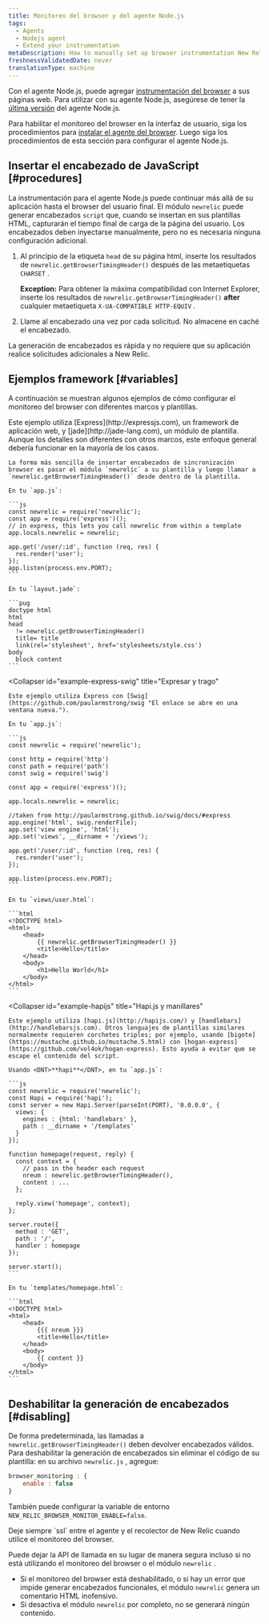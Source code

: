 ```yaml
---
title: Monitoreo del browser y del agente Node.js
tags:
  - Agents
  - Nodejs agent
  - Extend your instrumentation
metaDescription: How to manually set up browser instrumentation New Relic's Node.js agent.
freshnessValidatedDate: never
translationType: machine
---
```


Con el agente Node.js, puede agregar [instrumentación del browser](/docs/browser/new-relic-browser/getting-started/introduction-new-relic-browser) a sus páginas web. Para utilizar <InlinePopover type="browser"/>con su agente Node.js, asegúrese de tener la [última versión](/docs/agents/nodejs-agent/installation-configuration/installing-maintaining-nodejs#upgrading) del agente Node.js.

Para habilitar el monitoreo del browser en la interfaz de usuario, siga los procedimientos para [instalar el agente del browser](/docs/browser/new-relic-browser/installation/install-new-relic-browser-agent). Luego siga los procedimientos de esta sección para configurar el agente Node.js.

## Insertar el encabezado de JavaScript [#procedures]

La instrumentación para el agente Node.js puede continuar más allá de su aplicación hasta el browser del usuario final. El módulo `newrelic` puede generar encabezados `script` que, cuando se insertan en sus plantillas HTML, capturarán el tiempo final de carga de la página del usuario. Los encabezados deben inyectarse manualmente, pero no es necesaria ninguna configuración adicional.

1. Al principio de la etiqueta `head` de su página html, inserte los resultados de `newrelic.getBrowserTimingHeader()` después de las metaetiquetas `CHARSET` .

   <DNT>**Exception:**</DNT> Para obtener la máxima compatibilidad con Internet Explorer, inserte los resultados de `newrelic.getBrowserTimingHeader()` <DNT>**after**</DNT> cualquier metaetiqueta `X-UA-COMPATIBLE HTTP-EQUIV` .

2. Llame al encabezado una vez por cada solicitud. No almacene en caché el encabezado.

La generación de encabezados es rápida y no requiere que su aplicación realice solicitudes adicionales a New Relic.

## Ejemplos framework [#variables]

A continuación se muestran algunos ejemplos de cómo configurar el monitoreo del browser con diferentes marcos y plantillas.

<CollapserGroup>
  <Collapser
    id="example-express"
    title="Expreso y jade"
  >
    Este ejemplo utiliza [Express](http://expressjs.com), un framework de aplicación web, y [jade](http://jade-lang.com), un módulo de plantilla. Aunque los detalles son diferentes con otros marcos, este enfoque general debería funcionar en la mayoría de los casos.

    La forma más sencilla de insertar encabezados de sincronización browser es pasar el módulo `newrelic` a su plantilla y luego llamar a `newrelic.getBrowserTimingHeader()` desde dentro de la plantilla.

    En tu `app.js`:

    ```js
    const newrelic = require('newrelic');
    const app = require('express')();
    // in express, this lets you call newrelic from within a template
    app.locals.newrelic = newrelic;

    app.get('/user/:id', function (req, res) {
      res.render('user');
    });
    app.listen(process.env.PORT);
    ```

    En tu `layout.jade`:

    ```pug
    doctype html
    html
    head
      != newrelic.getBrowserTimingHeader()
      title= title
      link(rel='stylesheet', href='stylesheets/style.css')
    body
      block content
    ```
  </Collapser>

  <Collapser
    id="example-express-swig"
    title="Expresar y trago"
  >
    Este ejemplo utiliza Express con [Swig](https://github.com/paularmstrong/swig "El enlace se abre en una ventana nueva.").

    En tu `app.js`:

    ```js
    const newrelic = require('newrelic');

    const http = require('http')
    const path = require('path')
    const swig = require('swig')

    const app = require('express')();

    app.locals.newrelic = newrelic;

    //taken from http://paularmstrong.github.io/swig/docs/#express
    app.engine('html', swig.renderFile);
    app.set('view engine', 'html');
    app.set('views', __dirname + '/views');

    app.get('/user/:id', function (req, res) {
      res.render('user');
    });

    app.listen(process.env.PORT);
    ```

    En tu `views/user.html`:

    ```html
    <!DOCTYPE html>
    <html>
        <head>
            {{ newrelic.getBrowserTimingHeader() }}
            <title>Hello</title>
        </head>
        <body>
            <h1>Hello World</h1>
        </body>
    </html>
    ```
  </Collapser>

  <Collapser
    id="example-hapijs"
    title="Hapi.js y manillares"
  >
    Este ejemplo utiliza [hapi.js](http://hapijs.com/) y [handlebars](http://handlebarsjs.com). Otros lenguajes de plantillas similares normalmente requieren corchetes triples; por ejemplo, usando [bigote](https://mustache.github.io/mustache.5.html) con [hogan-express](https://github.com/vol4ok/hogan-express). Esto ayuda a evitar que se escape el contenido del script.

    Usando <DNT>**hapi**</DNT>, en tu `app.js`:

    ```js
    const newrelic = require('newrelic');
    const Hapi = require('hapi');
    const server = new Hapi.Server(parseInt(PORT), '0.0.0.0', {
      views: {
        engines : {html: 'handlebars' },
        path : __dirname + '/templates'
      }
    });

    function homepage(request, reply) {
      const context = {
        // pass in the header each request
        nreum : newrelic.getBrowserTimingHeader(),
        content : ...
      };

      reply.view('homepage', context);
    };

    server.route({
      method : 'GET',
      path : '/',
      handler : homepage
    });

    server.start();
    ```

    En tu `templates/homepage.html`:

    ```html
    <!DOCTYPE html>
    <html>
        <head>
            {{{ nreum }}}
            <title>Hello</title>
        </head>
        <body>
            {{ content }}
        </body>
    </html>
    ```
  </Collapser>
</CollapserGroup>

## Deshabilitar la generación de encabezados [#disabling]

De forma predeterminada, las llamadas a `newrelic.getBrowserTimingHeader()` deben devolver encabezados válidos. Para deshabilitar la generación de encabezados sin eliminar el código de su plantilla: en su archivo `newrelic.js` , agregue:

```js
browser_monitoring : {
    enable : false
}
```

También puede configurar la variable de entorno `NEW_RELIC_BROWSER_MONITOR_ENABLE=false`.

<Callout variant="caution">
  Deje siempre `ssl` entre el agente y el recolector de New Relic cuando utilice el monitoreo del browser.
</Callout>

Puede dejar la API de llamada en su lugar de manera segura incluso si no está utilizando el monitoreo del browser o el módulo `newrelic` .

* Si el monitoreo del browser está deshabilitado, o si hay un error que impide generar encabezados funcionales, el módulo `newrelic` genera un comentario HTML inofensivo.
* Si desactiva el módulo `newrelic` por completo, no se generará ningún contenido.
